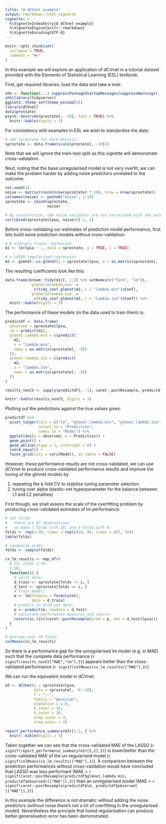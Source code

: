 ```yaml
---
title: "A dCVnet example"
output: rmarkdown::html_vignette
vignette: >
  %\VignetteIndexEntry{A dCVnet example}
  %\VignetteEngine{knitr::rmarkdown}
  %\VignetteEncoding{UTF-8}
---
```

  
```r
knitr::opts_chunk$set(
  collapse = TRUE,
  comment = "#>"
)
```

In this example we will explore an application of dCVnet in a tutorial dataset
provided with the Elements of Statistical Learning (ESL) textbook.

First, get required libraries, load the data and take a look:

```r
shh <- function(...) suppressPackageStartupMessages(suppressWarnings(...))
shh(library(tidyverse))
ggplot2::theme_set(theme_minimal())
library(dCVnet)
data(prostate)
psych::describe(prostate[, -10], fast = TRUE) %>%
  knitr::kable(digits = 2)
```

For consistency with examples in ESL we wish to standardise the data:

```r
# see ?prostate for more details:
sprostate <- data.frame(scale(prostate[, -10]))
```

Note that we will ignore the train-test split as this vignette will demonstrate cross-validation.

Next, noting that the base unregularised model is not very overfit, we can make the problem harder by adding noise predictors unrelated to the outcome:

```r
set.seed(1)
noise <- matrix(rnorm(nrow(sprostate) * 10), nrow = nrow(sprostate))
colnames(noise) <- paste0("noise", 1:10)
sprostate <- cbind(sprostate,
                   noise)

# By construction, the noise variables are not correlated with the outcome:
cor(cbind(sprostate$lpsa, noise))[-1, 1]

```

Before cross-validating our estimates of prediction model performance, first lets build some prediction models without cross-validation:

```r
# A ordinary linear regression
m1 <- lm(lpsa ~ ., data = sprostate, y = TRUE, x = TRUE)
```

```r
# a LASSO regularised regression
m2 <- glmnet::cv.glmnet(y = sprostate$lpsa, x = as.matrix(sprostate[, -9]))
```


The resulting coefficients look like this:

```r
data.frame(broom::tidy(m1)[, 1:2] %>% setNames(c("Term", "lm")),
           `glmnet\nlambda.min` =
             c(tidy_coef.glmnet(m2, s = "lambda.min")$Coef),
           `glmnet\nlambda.1se` =
             c(tidy_coef.glmnet(m2, s = "lambda.1se")$Coef)) %>%
  knitr::kable(digits = 3)
```


The performance of these models (in the data used to train them) is:

```r

predictdf <- data.frame(
  observed = sprostate$lpsa,
  lm = predict(m1),
  glmnet.lambda.min = c(predict(
    m2,
    s = "lambda.min",
    newx = as.matrix(sprostate[, -9])
  )),
  glmnet.lambda.1se = c(predict(
    m2,
    s = "lambda.1se",
    newx = as.matrix(sprostate[, -9])
  ))
)

results_nonCV <- sapply(predictdf[, -1], caret::postResample, predictdf[, 1])

knitr::kable(results_nonCV, digits = 3)

```

Plotting out the predictions against the true values gives:

```r

predictdf %>%
  pivot_longer(cols = c("lm", "glmnet.lambda.min", "glmnet.lambda.1se"),
               values_to = "Prediction",
               names_to = "Model") %>%
  ggplot(aes(y = observed, x = Prediction)) +
  geom_point() +
  geom_abline(slope = 1, intercept = 0) +
  coord_equal() +
  facet_grid(cols = vars(Model), as.table = FALSE)

```


However, these performance results are not cross-validated, we can use dCVnet to produce
cross-validated performance results and improve the tuning of the glmnet models by 

  1) repeating the k-fold CV to stabilise tuning parameter selection
  1) tuning over alpha (elastic-net hyperparameter for the balance between L1 and L2 penalties)
 
First though, we shall assess the scale of the overfitting problem by producing cross-validated estimates of lm performance:
```r

# set folds:
#   there are 97 observations
#   so make 7 folds with 10, and 3 folds with 9.
folds <- rep(1:10, times = rep(c(10, 9), times = c(7, 3)))
table(folds)

# randomise order:
folds <- sample(folds)

cv_lm_results <- map_dfr(
  # For folds 1:10:
  1:10,
  function(i) {
    # split data:
    d_train <- sprostate[folds != i, ]
    d_test <- sprostate[folds == i, ]
    # train model:
    m <- lm(formula = formula(m1),
            data = d_train)
    # predict in held out data:
    p <- predict(m, newdata = d_test)
    # calculate performance measures and return:
    return(as.list(caret::postResample(pred = p, obs = d_test$lpsa)))
  }
)

# Average over 10-folds:
colMeans(cv_lm_results)

```

So there is a performance gap for the unregularised lm model (e.g. in MAE) such
that the complete data performance
(`r signif(results_nonCV["MAE","lm"],3)`)
appears better than the cross-validated performance
 (`r signif(colMeans(cv_lm_results)["MAE"],3)`).

We can run the equivalent model in dCVnet:

```r
m3 <- dCVnet(y = sprostate$lpsa,
             data = sprostate[, -9:-10],
             f = "~.",
             family = "gaussian",
             alphalist = 1.0,
             k_inner = 10,
             k_outer = 10,
             nrep_inner = 3,
             nrep_outer = 3)
```

```r
report_performance_summary(m3)[1:2, ] %>%
  knitr::kable(digits = 3)
```

Taken together we can see that the cross-validated MAE of the LASSO (`r signif(report_performance_summary(m3)[2,2],3)`) is lower/better than the cross-validated MAE of the un-regularised model (`r signif(colMeans(cv_lm_results)["MAE"],3)`). A comparison between the prediction performances without cross-validation would have concluded that LASSO was less performant (MAE = `r signif(caret::postResample(predictdf$glmnet.lambda.min, predictdf$observed)[["MAE"]],3)`) than an unregularised model (MAE = `r signif(caret::postResample(predictdf$lm, predictdf$observed)[["MAE"]],3)`)

In this example the difference is not dramatic without adding the noise predictors (without noise there's not a lot of overfitting in the unregularised model). Nevertheless the principle that tuned regularisation can produce better generalisation error has been demonstrated.


